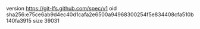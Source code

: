 version https://git-lfs.github.com/spec/v1
oid sha256:e75ce6ab9d4ec40d1cafa2e6500a94968300254f5e834408cfa510b140fa3915
size 39031
